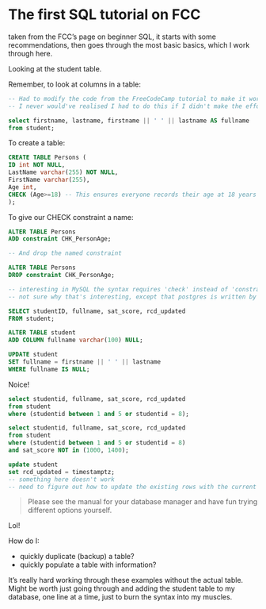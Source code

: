The first SQL tutorial on FCC
=============================

taken from the FCC's page on beginner SQL, it starts with some recommendations, then goes through the most basic basics, which I work through here.

Looking at the student table.

Remember, to look at columns in a table:

```sql

-- Had to modify the code from the FreeCodeCamp tutorial to make it work for postgres. Apparently there's an even cleaner way than this, using concat() or something to that effect
-- I never would've realised I had to do this if I didn't make the effort to create this student table!

select firstname, lastname, firstname || ' ' || lastname AS fullname
from student;

```

To create a table:

```sql

CREATE TABLE Persons (
ID int NOT NULL,
LastName varchar(255) NOT NULL,
FirstName varchar(255),
Age int,
CHECK (Age>=18) -- This ensures everyone records their age at 18 years old or older
);

```

To give our CHECK constraint a name:

```sql

ALTER TABLE Persons
ADD constraint CHK_PersonAge;

-- And drop the named constraint

ALTER TABLE Persons
DROP constraint CHK_PersonAge;

-- interesting in MySQL the syntax requires 'check' instead of 'constraint' here, but in PostgreSQL the syntax is 'constraint'...
-- not sure why that's interesting, except that postgres is written by the authors of MySQL...

```

```sql

SELECT studentID, fullname, sat_score, rcd_updated
FROM student;

```

```sql

ALTER TABLE student
ADD COLUMN fullname varchar(100) NULL;

UPDATE student 
SET fullname = firstname || ' ' || lastname 
WHERE fullname IS NULL;

```

Noice!

```sql

select studentid, fullname, sat_score, rcd_updated
from student
where (studentid between 1 and 5 or studentid = 8);

```

```sql

select studentid, fullname, sat_score, rcd_updated
from student
where (studentid between 1 and 5 or studentid = 8)
and sat_score NOT in (1000, 1400);

```

```sql

update student
set rcd_updated = timestamptz;
-- something here doesn't work
-- need to figure out how to update the existing rows with the current timestamp

```




> Please see the manual for your database manager and have fun trying different options yourself.

Lol!

How do I:

- quickly duplicate (backup) a table?
- quickly populate a table with information?

It's really hard working through these examples without the actual table. Might be worth just going through and adding the student table to my database, one line at a time, just to burn the syntax into my muscles.


